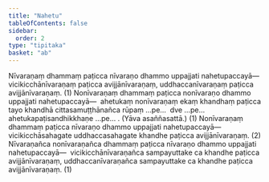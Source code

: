```yaml
---
title: "Nahetu"
tableOfContents: false
sidebar:
  order: 2
type: "tipitaka"
basket: "ab"
---
```



<DynamicBreadcrumb />

<Division number="5">

<Paragraph number="1900">
Nīvaraṇaṃ dhammaṃ paṭicca nīvaraṇo dhammo uppajjati nahetupaccayā—  vicikicchānīvaraṇaṃ paṭicca avijjānīvaraṇaṃ, uddhaccanīvaraṇaṃ paṭicca avijjānīvaraṇaṃ. (1)
</Paragraph>

<Paragraph number="1901">
Nonīvaraṇaṃ dhammaṃ paṭicca nonīvaraṇo dhammo uppajjati nahetupaccayā—  ahetukaṃ nonīvaraṇaṃ ekaṃ khandhaṃ paṭicca tayo khandhā cittasamuṭṭhānañca rūpaṃ …pe…  dve …pe…  ahetukapaṭisandhikkhaṇe …pe… . (Yāva asaññasattā.) (1)
</Paragraph>

<Paragraph number="1902">
Nonīvaraṇaṃ dhammaṃ paṭicca nīvaraṇo dhammo uppajjati nahetupaccayā—  vicikicchāsahagate uddhaccasahagate khandhe paṭicca avijjānīvaraṇaṃ. (2)
</Paragraph>

</Division>
<Division number="6">

<Paragraph number="1903">
Nīvaraṇañca nonīvaraṇañca dhammaṃ paṭicca nīvaraṇo dhammo uppajjati nahetupaccayā—  vicikicchānīvaraṇañca sampayuttake ca khandhe paṭicca avijjānīvaraṇaṃ, uddhaccanīvaraṇañca sampayuttake ca khandhe paṭicca avijjānīvaraṇaṃ. (1)
</Paragraph>
</Division>